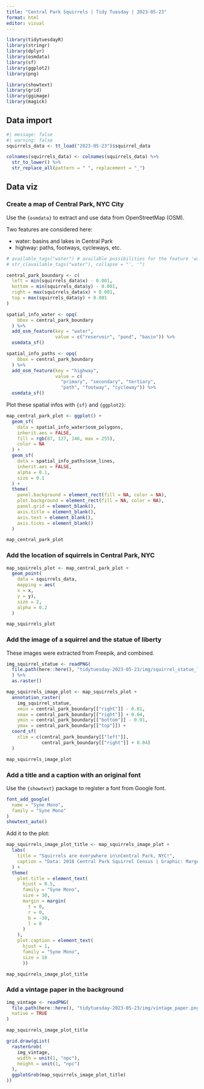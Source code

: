 ```yaml
---
title: "Central Park Squirrels | Tidy Tuesday | 2023-05-23"
format: html
editor: visual
---
```


```r
library(tidytuesdayR)
library(stringr)
library(dplyr)
library(osmdata)
library(sf)
library(ggplot2)
library(png)

library(showtext)
library(grid)
library(ggimage)
library(magick)
```

## Data import

```r
#| message: false
#| warning: false
squirrels_data <- tt_load("2023-05-23")$squirrel_data

colnames(squirrels_data) <- colnames(squirrels_data) %>% 
  str_to_lower() %>% 
  str_replace_all(pattern = " ", replacement = "_")
```

## Data viz

### Create a map of Central Park, NYC City

Use the `{osmdata}` to extract and use data from OpenStreetMap (OSM).

Two features are considered here:

- water: basins and lakes in Central Park
- highway: paths, footways, cycleways, etc.

```r
# available_tags("water") # available possibilities for the feature 'water'
# str_c(available_tags("water"), collapse = "', '")

central_park_boundary <- c(
  left = min(squirrels_data$x) - 0.001,
  bottom = min(squirrels_data$y) - 0.001,
  right = max(squirrels_data$x) + 0.001,
  top = max(squirrels_data$y) + 0.001
)

spatial_info_water <- opq(
    bbox = central_park_boundary
  ) %>%
  add_osm_feature(key = "water",
                  value = c("reservoir", "pond", "basin")) %>%
  osmdata_sf()

spatial_info_paths <- opq(
    bbox = central_park_boundary
  ) %>%
  add_osm_feature(key = "highway",
                  value = c(
                    "primary", "secondary", "tertiary",
                    "path", "footway", "cycleway")) %>%
  osmdata_sf()
```

Plot these spatial infos with `{sf}` and `{ggplot2}`:

```r
map_central_park_plot <- ggplot() + 
  geom_sf(
    data = spatial_info_water$osm_polygons,
    inherit.aes = FALSE,
    fill = rgb(87, 127, 146, max = 255),
    color = NA
  ) +
  geom_sf(
    data = spatial_info_paths$osm_lines,
    inherit.aes = FALSE,
    alpha = 0.1,
    size = 0.1
  ) +
  theme(
    panel.background = element_rect(fill = NA, color = NA),
    plot.background = element_rect(fill = NA, color = NA),
    panel.grid = element_blank(), 
    axis.title = element_blank(), 
    axis.text = element_blank(), 
    axis.ticks = element_blank()
  )

map_central_park_plot
```

### Add the location of squirrels in Central Park, NYC

```r
map_squirrels_plot <- map_central_park_plot +
  geom_point(
    data = squirrels_data,
    mapping = aes(
    x = x, 
    y = y),
    size = 2,
    alpha = 0.2
  )

map_squirrels_plot
```

### Add the image of a squirrel and the statue of liberty

These images were extracted from Freepik, and combined.

```r
img_squirrel_statue <- readPNG(
  file.path(here::here(), "tidytuesday-2023-05-23/img/squirrel_statue_liberty.png")
  ) %>% 
  as.raster()

map_squirrels_image_plot <- map_squirrels_plot +
  annotation_raster(
    img_squirrel_statue, 
    xmin = central_park_boundary[["right"]] - 0.01, 
    xmax = central_park_boundary[["right"]] + 0.04,
    ymin = central_park_boundary[["bottom"]] - 0.01, 
    ymax = central_park_boundary[["top"]]) +
  coord_sf(
    xlim = c(central_park_boundary[["left"]],
             central_park_boundary[["right"]] + 0.04)
  )

map_squirrels_image_plot
```

### Add a title and a caption with an original font

Use the `{showtext}` package to register a font from Google font.

```r
font_add_google(
  name = "Syne Mono", 
  family = "Syne Mono"
)
showtext_auto()
```

Add it to the plot:

```r
map_squirrels_image_plot_title <- map_squirrels_image_plot +
  labs(
    title = "Squirrels are everywhere in\nCentral Park, NYC!",
    caption = "Data: 2018 Central Park Squirrel Census | Graphic: Margot Brd\nData (c) OpenStreetMap contributors, ODbL 1.0. https://www.openstreetmap.org/copyright"
  ) +
  theme(
    plot.title = element_text(
      hjust = 0.5,
      family = "Syne Mono",
      size = 30,
      margin = margin(
        t = 0,
        r = 0,
        b = -30,
        l = 0
      )
    ),
    plot.caption = element_text(
      hjust = 1,
      family = "Syne Mono", 
      size = 10
      ))

map_squirrels_image_plot_title
```

### Add a vintage paper in the background

```r
img_vintage <- readPNG(
  file.path(here::here(), "tidytuesday-2023-05-23/img/vintage_paper.png"),
  native = TRUE
)

map_squirrels_image_plot_title

grid.draw(gList(
  rasterGrob(
    img_vintage,
    width = unit(1, "npc"),
    height = unit(1, "npc")
  ),
  ggplotGrob(map_squirrels_image_plot_title)
))
```
